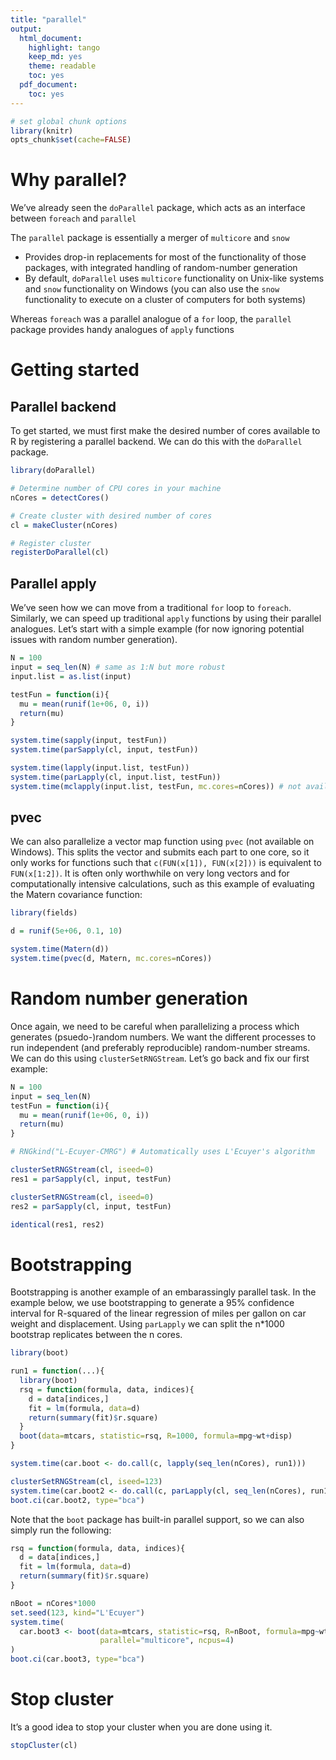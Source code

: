 ```yaml
---
title: "parallel"
output:
  html_document:
    highlight: tango
    keep_md: yes
    theme: readable
    toc: yes
  pdf_document:
    toc: yes
---
```

<!--
% CSP course: using the parallel package
% Miranda Fix
% 12/11/14
-->


```r
# set global chunk options
library(knitr)
opts_chunk$set(cache=FALSE)
```


# Why parallel?
We've already seen the `doParallel` package, which acts as an interface between `foreach` and `parallel`

The `parallel` package is essentially a merger of `multicore` and `snow`

- Provides drop-in replacements for most of the functionality of those packages, with integrated handling of random-number generation
- By default, `doParallel` uses `multicore` functionality on Unix-like systems and `snow` functionality on Windows (you can also use the `snow` functionality to execute on a cluster of computers for both systems)

Whereas `foreach` was a parallel analogue of a `for` loop, the `parallel` package provides handy analogues of `apply` functions

# Getting started

## Parallel backend
To get started, we must first make the desired number of cores available to R by registering a parallel backend. We can do this with the `doParallel` package.

```r
library(doParallel)

# Determine number of CPU cores in your machine
nCores = detectCores()

# Create cluster with desired number of cores
cl = makeCluster(nCores)

# Register cluster
registerDoParallel(cl)
```

## Parallel apply
We've seen how we can move from a traditional `for` loop to `foreach`. Similarly, we can speed up traditional `apply` functions by using their parallel analogues. Let's start with a simple example (for now ignoring potential issues with random number generation).

```r

N = 100
input = seq_len(N) # same as 1:N but more robust
input.list = as.list(input)

testFun = function(i){
  mu = mean(runif(1e+06, 0, i))
  return(mu)
}

system.time(sapply(input, testFun))
system.time(parSapply(cl, input, testFun))

system.time(lapply(input.list, testFun))
system.time(parLapply(cl, input.list, testFun))
system.time(mclapply(input.list, testFun, mc.cores=nCores)) # not available on Windows

```

## pvec
We can also parallelize a vector map function using `pvec` (not available on Windows). This splits the vector and submits each part to one core, so it only works for functions such that `c(FUN(x[1]), FUN(x[2]))` is equivalent to `FUN(x[1:2])`. It is often only worthwhile on very long vectors and for computationally intensive calculations, such as this example of evaluating the Matern covariance function:

```r
library(fields)

d = runif(5e+06, 0.1, 10)

system.time(Matern(d))
system.time(pvec(d, Matern, mc.cores=nCores))
```

# Random number generation
Once again, we need to be careful when parallelizing a process which generates (psuedo-)random numbers. We want the different processes to run independent (and preferably reproducible) random-number streams. We can do this using `clusterSetRNGStream`. Let's go back and fix our first example:

```r
N = 100
input = seq_len(N)
testFun = function(i){
  mu = mean(runif(1e+06, 0, i))
  return(mu)
}

# RNGkind("L-Ecuyer-CMRG") # Automatically uses L'Ecuyer's algorithm

clusterSetRNGStream(cl, iseed=0)
res1 = parSapply(cl, input, testFun)

clusterSetRNGStream(cl, iseed=0)
res2 = parSapply(cl, input, testFun)

identical(res1, res2)
```

# Bootstrapping

Bootstrapping is another example of an embarassingly parallel task. In the example below, we use bootstrapping to generate a 95% confidence interval for R-squared of the linear regression of miles per gallon on car weight and displacement. Using `parLapply` we can split the n*1000 bootstrap replicates between the n cores.

```r
library(boot)

run1 = function(...){
  library(boot)
  rsq = function(formula, data, indices){
    d = data[indices,]
    fit = lm(formula, data=d)
    return(summary(fit)$r.square)
  }
  boot(data=mtcars, statistic=rsq, R=1000, formula=mpg~wt+disp)
}

system.time(car.boot <- do.call(c, lapply(seq_len(nCores), run1)))

clusterSetRNGStream(cl, iseed=123)
system.time(car.boot2 <- do.call(c, parLapply(cl, seq_len(nCores), run1)))
boot.ci(car.boot2, type="bca")

```

Note that the `boot` package has built-in parallel support, so we can also simply run the following:

```r
rsq = function(formula, data, indices){
  d = data[indices,]
  fit = lm(formula, data=d)
  return(summary(fit)$r.square)
}

nBoot = nCores*1000
set.seed(123, kind="L'Ecuyer")
system.time(
  car.boot3 <- boot(data=mtcars, statistic=rsq, R=nBoot, formula=mpg~wt+disp, 
                    parallel="multicore", ncpus=4)
)
boot.ci(car.boot3, type="bca")
```

# Stop cluster
It's a good idea to stop your cluster when you are done using it.

```r
stopCluster(cl)
```

